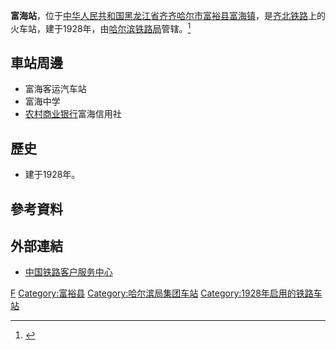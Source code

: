 {{About|中國黑龍江省的哈爾濱鐵路局鐵路車站|日本山口縣的西日本旅客鐵道鐵路車站|富海站 (日本)}}
{{Infobox China railway station 
|车站名称 = 富海站
|图片 = 
|图片介绍 = 
|其他名称 =
|车站拼音 = Fuhai
|英文名称 = Fuhai Railway Station
|车站代码 = 
|电报码 = FHX
|拼音码 = FHA
|车站位置 = [[黑龙江省|黑龙江省]][[齐齐哈尔市|齐齐哈尔市]][[富裕县|富裕县]][[富海镇|富海镇]]
|坐标 = 
|归属 = [[哈尔滨铁路局|哈尔滨铁路局]]
|线路 = [[齐北铁路|齐北铁路]]
|车站等级 = [[四等站_(中铁)|四等站]]
|月台数目 = 
|股道数目 = 
}}
'''富海站'''，位于[[中华人民共和国|中华人民共和国]][[黑龙江省|黑龙江省]][[齐齐哈尔市|齐齐哈尔市]][[富裕县|富裕县]][[富海镇|富海镇]]，是[[齐北铁路|齐北铁路]]上的火车站，建于1928年，由[[哈尔滨铁路局|哈尔滨铁路局]]管辖。<ref>{{Cite web |url=http://search.huochepiao.com/huochezhan/jieshao/2434.htm |title=富海火车站介绍 |access-date=2018-02-12 |archive-date=2019-08-15 |archive-url=https://web.archive.org/web/20190815011334/http://search.huochepiao.com/huochezhan/jieshao/2434.htm |dead-url=no }}</ref>

==車站周邊==
* 富海客运汽车站
* 富海中学
* [[农村商业银行|农村商业银行]]富海信用社

==歷史==
* 建于1928年。
==參考資料==
{{reflist}}
==外部連結==
* [http://www.12306.cn/mormhweb/ 中国铁路客户服务中心]{{Wayback|url=http://www.12306.cn/mormhweb/ |date=20180205163941 }}
{{China-rail-stub}}
{{齐北铁路}}
[[Category:齐齐哈尔市铁路车站|F]]
[[Category:富裕县|Category:富裕县]]
[[Category:哈尔滨局集团车站|Category:哈尔滨局集团车站]]
[[Category:1928年启用的铁路车站|Category:1928年启用的铁路车站]]